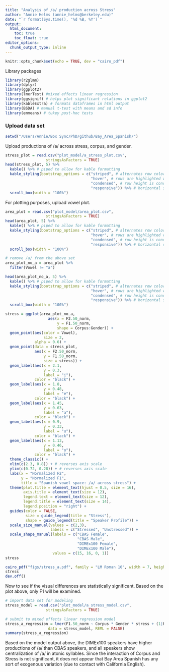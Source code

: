 ```yaml
---
title: "Analysis of /a/ production across Stress"
author: "Annie Helms (annie_helms@berkeley.edu)"
date: "`r format(Sys.time(), '%d %B, %Y')`"
output:
  html_document:
    toc: true
    toc_float: true
editor_options: 
  chunk_output_type: inline
---
```


```r
knitr::opts_chunk$set(echo = TRUE, dev = "cairo_pdf")
```

Library packages

```r
library(r2glmm)
library(dplyr)
library(ggplot2)
library(lmerTest) #mixed effects linear regression
library(ggsignif) # helps plot significant relations in ggplot2
library(kableExtra) # formats dataframes in html output
library(BSDA) # manual t-test with means and sd info
library(emmeans) # tukey post-hoc tests
```

### Upload data set

```r
setwd("/Users/Annie/Box Sync/PhD/github/Bay_Area_Spanish/")
```

Upload productions of /a/ across stress, corpus, and gender.

```r
stress_plot = read.csv("plot_model/a_stress_plot.csv", 
                  stringsAsFactors = TRUE)
head(stress_plot, 5) %>%
  kable() %>% # piped to allow for kable formatting
  kable_styling(bootstrap_options = c("striped", # alternates row color in table
                                      "hover", # rows are highlighted when hovered over
                                      "condensed", # row height is condensed
                                      "responsive")) %>% # horizontal scrolling across table
  scroll_box(width = "100%")
```

For plotting purposes, upload vowel plot.

```r
area_plot = read.csv("plot_model/area_plot.csv", 
                  stringsAsFactors = TRUE)
head(area_plot, 5) %>%
  kable() %>% # piped to allow for kable formatting
  kable_styling(bootstrap_options = c("striped", # alternates row color in table
                                      "hover", # rows are highlighted when hovered over
                                      "condensed", # row height is condensed
                                      "responsive")) %>% # horizontal scrolling across table
  scroll_box(width = "100%")
```

```r
# remove /a/ from the above set
area_plot_no_a = area_plot %>%
  filter(Vowel != "a")

head(area_plot_no_a, 5) %>%
  kable() %>% # piped to allow for kable formatting
  kable_styling(bootstrap_options = c("striped", # alternates row color in table
                                      "hover", # rows are highlighted when hovered over
                                      "condensed", # row height is condensed
                                      "responsive")) %>% # horizontal scrolling across table
  scroll_box(width = "100%")
```

```r
stress = ggplot(area_plot_no_a,
                   aes(x = F2.50_norm,
                       y = F1.50_norm,
                       shape = Corpus:Gender)) +
  geom_point(aes(color = Vowel),
                 size = 2,
             alpha = 0.6) +
  geom_point(data = stress_plot,
             aes(x = F2.50_norm,
                 y = F1.50_norm,
                 size = stress)) +
  geom_label(aes(x = 2.1,
                 y = 0.3,
                 label = "i"),
             color = "black") +
  geom_label(aes(x = 1.8,
                 y = 0.48,
                 label = "e"),
             color = "black") +
  geom_label(aes(x = 1.45,
                 y = 0.63,
                 label = "a"),
             color = "black") +
  geom_label(aes(x = 0.9,
                 y = 0.33,
                 label = "u"),
             color = "black") +
  geom_label(aes(x = 1.12,
                 y = 0.46,
                 label = "o"),
             color = "black") +
  theme_classic() +
  xlim(c(2.3, 0.8)) + # reverses axis scale
  ylim(c(0.72, 0.28)) + # reverses axis scale
  labs(x = "Normalized F2",
       y = "Normalized F1",
       title = "Spanish vowel space: /a/ across stress") +
  theme(plot.title = element_text(hjust = 0.5, size = 16),
        axis.title = element_text(size = 12),
        legend.text = element_text(size = 12),
        legend.title = element_text(size = 14),
        legend.position = "right") +
  guides(color = FALSE,
         size = guide_legend(title = "Stress"),
         shape = guide_legend(title = "Speaker Profile")) +
  scale_size_manual(values = c(2,3),
                    labels = c("Stressed", "Unstressed")) +
  scale_shape_manual(labels = c("CBAS Female",
                                "CBAS Male",
                                "DIMEx100 Female",
                                "DIMEx100 Male"),
                     values = c(15, 16, 0, 1))
stress
```

```r
cairo_pdf("figs/stress_a.pdf", family = "LM Roman 10", width = 7, height = 4)
stress
dev.off()
```

Now to see if the visual differences are statistically significant. Based on the plot above, only F1 will be examined.

```r
# import data set for modeling
stress_model = read.csv("plot_model/a_stress_model.csv", 
                  stringsAsFactors = TRUE)
```

```r
# submit to mixed effects linear regression model
stress_a_regression = lmer(F1.50_norm ~ Corpus * Gender * stress + (1|Participant),
                   data = stress_model, REML = FALSE)
summary(stress_a_regression)
```

Based on the model output above, the DIMEx100 speakers have higher productions of /a/ than CBAS speakers, and all speakers show centralization of /a/ in atonic syllables. Since the interaction of Corpus and Stress is not significant, it does not appear that Bay Area Spanish has any sort of exogenous variation (due to contact with California English).

